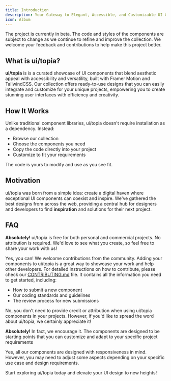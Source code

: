 ```yaml
---
title: Introduction
description: Your Gateway to Elegant, Accessible, and Customizable UI Components
icon: Album
---
```


<Callout type="info">
  The project is currently in beta. The code and styles of the components are
  subject to change as we continue to refine and improve the collection. We
  welcome your feedback and contributions to help make this project better.
</Callout>

## What is ui/topia?

**ui/topia** is is a curated showcase of UI components that blend aesthetic appeal with accessibility and versatility, built with Framer Motion and TailwindCSS. Our collection offers ready-to-use designs that you can easily integrate and customize for your unique projects, empowering you to create stunning user interfaces with efficiency and creativity.

## How It Works

Unlike traditional component libraries, ui/topia doesn't require installation as a dependency. Instead:

- Browse our collection
- Choose the components you need
- Copy the code directly into your project
- Customize to fit your requirements

The code is yours to modify and use as you see fit.

## Motivation

ui/topia was born from a simple idea: create a digital haven where exceptional UI components can coexist and inspire. We've gathered the best designs from across the web, providing a central hub for designers and developers to find **inspiration** and solutions for their next project.

## FAQ

<Accordions>
<Accordion title="Can I use this in my project?">

**Absolutely!** ui/topia is free for both personal and commercial projects. No attribution is required.
We'd love to see what you create, so feel free to share your work with us!

</Accordion>

<Accordion title="Can I add components to this site?">

Yes, you can! We welcome contributions from the community. Adding your components to ui/topia is a great way to showcase your work and help other developers.
For detailed instructions on how to contribute, please check our [CONTRIBUTING.md](https://github.com/cahyawibawa/ui-topia/blob/main/CONTRIBUTING.md) file. It contains all the information you need to get started, including:

- How to submit a new component
- Our coding standards and guidelines
- The review process for new submissions

</Accordion>

<Accordion title="Do I need to credit ui/topia when I use a component?">

No, you don't need to provide credit or attribution when using ui/topia components in your projects. However, if you'd like to spread the word about ui/topia, we certainly appreciate it!

</Accordion>

<Accordion title="Can I modify the components to fit my needs?">

**Absolutely!** In fact, we encourage it. The components are designed to be starting points that you can customize and adapt to your specific project requirements

</Accordion>

<Accordion title="Are the components responsive?">

Yes, all our components are designed with responsiveness in mind. However, you may need to adjust some aspects depending on your specific use case and design requirements.

</Accordion>
</Accordions>

Start exploring ui/topia today and elevate your UI design to new heights!
